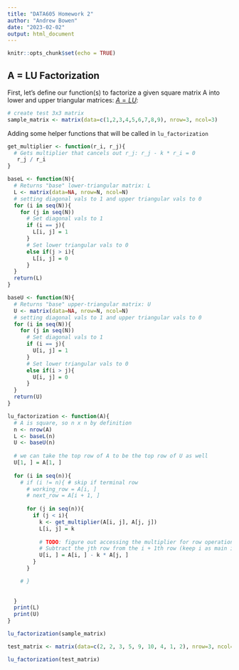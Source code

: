 ```yaml
---
title: "DATA605 Homework 2"
author: "Andrew Bowen"
date: "2023-02-02"
output: html_document
---
```


```r
knitr::opts_chunk$set(echo = TRUE)
```





## A = LU Factorization
First, let's define our function(s) to factorize a given square matrix A into lower and upper triangular matrices: [$A= LU$](https://en.wikipedia.org/wiki/LU_decomposition):

```r
# create test 3x3 matrix
sample_matrix <- matrix(data=c(1,2,3,4,5,6,7,8,9), nrow=3, ncol=3)
```

Adding some helper functions that will be called in `lu_factorization`
```r
get_multiplier <- function(r_i, r_j){
  # Gets multiplier that cancels out r_j: r_j - k * r_i = 0
   r_j / r_i
}

baseL <- function(N){
  # Returns "base" lower-triangular matrix: L
  L <- matrix(data=NA, nrow=N, ncol=N)
  # setting diagonal vals to 1 and upper triangular vals to 0
  for (i in seq(N)){
    for (j in seq(N))
      # Set diagonal vals to 1
      if (i == j){
        L[i, j] = 1
      }
      # Set lower triangular vals to 0
      else if(j > i){
        L[i, j] = 0
      }
  }
  return(L)
}

baseU <- function(N){
  # Returns "base" upper-triangular matrix: U
  U <- matrix(data=NA, nrow=N, ncol=N)
  # setting diagonal vals to 1 and upper triangular vals to 0
  for (i in seq(N)){
    for (j in seq(N))
      # Set diagonal vals to 1
      if (i == j){
        U[i, j] = 1
      }
      # Set lower triangular vals to 0
      else if(i > j){
        U[i, j] = 0
      }
  }
  return(U)
}
```

```r

lu_factorization <- function(A){
  # A is square, so n x n by definition
  n <- nrow(A)
  L <- baseL(n)
  U <- baseU(n)
  
  # we can take the top row of A to be the top row of U as well
  U[1, ] = A[1, ]
  
  for (i in seq(n)){
    # if (i != n){ # skip if terminal row
      # working_row = A[i, ]
      # next_row = A[i + 1, ]
      
      for (j in seq(n)){
        if (j < i){
          k <- get_multiplier(A[i, j], A[j, j])
          L[i, j] = k
          
          # TODO: figure out accessing the multiplier for row operations to construct U
          # Subtract the jth row from the i + 1th row (keep i as main index)
          U[i, ] = A[i, ] - k * A[j, ]
        }
      }

    # }
    
  
  }
  print(L)
  print(U)
}

lu_factorization(sample_matrix)
```

```r
test_matrix <- matrix(data=c(2, 2, 3, 5, 9, 10, 4, 1, 2), nrow=3, ncol=3)

lu_factorization(test_matrix)
```
